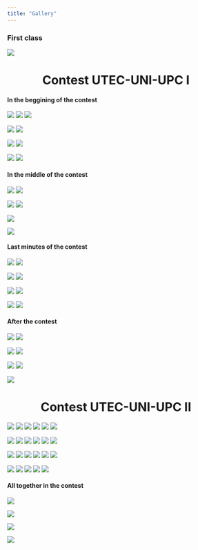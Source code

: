 ```yaml
---
title: "Gallery"
---
```


### **First class**

![](./images/gallery/first-class/first-class.jpg)

<center><h1><strong> Contest UTEC-UNI-UPC I</strong></h1> </center>

#### **In the beggining of the contest**

<div id="carousel1" class="gallery">

<div class="col">
  <a href="./images/gallery/contest-UTEC-UNI-UPC-I/start/1.jpg" data-lightbox="mygallery"><img class="item" src="./images/gallery/contest-UTEC-UNI-UPC-I/start/1_small.jpg"></a>
  <a href="./images/gallery/contest-UTEC-UNI-UPC-I/start/2.jpg" data-lightbox="mygallery"><img class="item" src="./images/gallery/contest-UTEC-UNI-UPC-I/start/2_small.jpg"></a>
  <a href="./images/gallery/contest-UTEC-UNI-UPC-I/start/3.jpg" data-lightbox="mygallery"><img class="item" src="./images/gallery/contest-UTEC-UNI-UPC-I/start/3_small.jpg"></a>
</div>
<div class="col">
  <a href="./images/gallery/contest-UTEC-UNI-UPC-I/start/4.jpg" data-lightbox="mygallery"><img class="item" src="./images/gallery/contest-UTEC-UNI-UPC-I/start/4_small.jpg"></a>
  <a href="./images/gallery/contest-UTEC-UNI-UPC-I/start/5.jpg" data-lightbox="mygallery"><img class="item" src="./images/gallery/contest-UTEC-UNI-UPC-I/start/5_small.jpg"></a>
</div>
<div class="col">
  <a href="./images/gallery/contest-UTEC-UNI-UPC-I/start/6.jpg" data-lightbox="mygallery"><img class="item" src="./images/gallery/contest-UTEC-UNI-UPC-I/start/6_small.jpg"></a>
  <a href="./images/gallery/contest-UTEC-UNI-UPC-I/start/7.jpg" data-lightbox="mygallery"><img class="item" src="./images/gallery/contest-UTEC-UNI-UPC-I/start/7_small.jpg"></a>
</div>
<div class="col">
  <a href="./images/gallery/contest-UTEC-UNI-UPC-I/start/8.jpg" data-lightbox="mygallery"><img class="item" src="./images/gallery/contest-UTEC-UNI-UPC-I/start/8_small.jpg"></a>
  <a href="./images/gallery/contest-UTEC-UNI-UPC-I/start/9.jpg" data-lightbox="mygallery"><img class="item" src="./images/gallery/contest-UTEC-UNI-UPC-I/start/9_small.jpg"></a>
</div>

</div>


#### **In the middle of the contest**

<div id="carousel2" class="gallery">

<div class="col">
  <a href="./images/gallery/contest-UTEC-UNI-UPC-I/middle/1.jpg" data-lightbox="mygallery"><img class="item" src="./images/gallery/contest-UTEC-UNI-UPC-I/middle/1_small.jpg"></a>
  <a href="./images/gallery/contest-UTEC-UNI-UPC-I/middle/2.jpg" data-lightbox="mygallery"><img class="item" src="./images/gallery/contest-UTEC-UNI-UPC-I/middle/2_small.jpg"></a>
</div>
<div class="col">
  <a href="./images/gallery/contest-UTEC-UNI-UPC-I/middle/3.jpg" data-lightbox="mygallery"><img class="item" src="./images/gallery/contest-UTEC-UNI-UPC-I/middle/3_small.jpg"></a>
  <a href="./images/gallery/contest-UTEC-UNI-UPC-I/middle/4.jpg" data-lightbox="mygallery"><img class="item" src="./images/gallery/contest-UTEC-UNI-UPC-I/middle/4_small.jpg"></a>
</div>
<div class="col">
  <a href="./images/gallery/contest-UTEC-UNI-UPC-I/middle/5.jpg" data-lightbox="mygallery"><img class="item" src="./images/gallery/contest-UTEC-UNI-UPC-I/middle/5_small.jpg"></a>
</div>
<div class="col">
  <a href="./images/gallery/contest-UTEC-UNI-UPC-I/middle/6.jpg" data-lightbox="mygallery"><img class="item" src="./images/gallery/contest-UTEC-UNI-UPC-I/middle/6_small.jpg"></a>
</div>
</div>


#### **Last minutes of the contest**

<div id="carousel3" class="gallery">

<div class="col">

  <a href="./images/gallery/contest-UTEC-UNI-UPC-I/final/1.jpg" data-lightbox="mygallery"><img class="item" src="./images/gallery/contest-UTEC-UNI-UPC-I/final/1_small.jpg"></a>
  <a href="./images/gallery/contest-UTEC-UNI-UPC-I/final/2.jpg" data-lightbox="mygallery"><img class="item" src="./images/gallery/contest-UTEC-UNI-UPC-I/final/2_small.jpg"></a>
</div>
<div class="col">
  <a href="./images/gallery/contest-UTEC-UNI-UPC-I/final/3.jpg" data-lightbox="mygallery"><img class="item" src="./images/gallery/contest-UTEC-UNI-UPC-I/final/3_small.jpg"></a>
  <a href="./images/gallery/contest-UTEC-UNI-UPC-I/final/4.jpg" data-lightbox="mygallery"><img class="item" src="./images/gallery/contest-UTEC-UNI-UPC-I/final/4_small.jpg"></a>
</div>
<div class="col">
  <a href="./images/gallery/contest-UTEC-UNI-UPC-I/final/5.jpg" data-lightbox="mygallery"><img class="item" src="./images/gallery/contest-UTEC-UNI-UPC-I/final/5_small.jpg"></a>
  <a href="./images/gallery/contest-UTEC-UNI-UPC-I/final/6.jpg" data-lightbox="mygallery"><img class="item" src="./images/gallery/contest-UTEC-UNI-UPC-I/final/6_small.jpg"></a>
</div>
<div class="col">
  <a href="./images/gallery/contest-UTEC-UNI-UPC-I/final/7.jpg" data-lightbox="mygallery"><img class="item" src="./images/gallery/contest-UTEC-UNI-UPC-I/final/7_small.jpg"></a>
  <a href="./images/gallery/contest-UTEC-UNI-UPC-I/final/8.jpg" data-lightbox="mygallery"><img class="item" src="./images/gallery/contest-UTEC-UNI-UPC-I/final/8_small.jpg"></a>
</div>

</div>


#### **After the contest**

<div id="carousel4" class="gallery">
<div class="col">
  <a href="./images/gallery/contest-UTEC-UNI-UPC-I/ceremony/1.jpg" data-lightbox="mygallery"><img class="item" src="./images/gallery/contest-UTEC-UNI-UPC-I/ceremony/1_small.jpg"></a>
  <a href="./images/gallery/contest-UTEC-UNI-UPC-I/ceremony/2.jpg" data-lightbox="mygallery"><img class="item" src="./images/gallery/contest-UTEC-UNI-UPC-I/ceremony/2_small.jpg"></a>
</div>
<div class="col">
  <a href="./images/gallery/contest-UTEC-UNI-UPC-I/ceremony/3.jpg" data-lightbox="mygallery"><img class="item" src="./images/gallery/contest-UTEC-UNI-UPC-I/ceremony/3_small.jpg"></a>
  <a href="./images/gallery/contest-UTEC-UNI-UPC-I/ceremony/4.jpg" data-lightbox="mygallery"><img class="item" src="./images/gallery/contest-UTEC-UNI-UPC-I/ceremony/4_small.jpg"></a>
</div>
<div class="col">
  <a href="./images/gallery/contest-UTEC-UNI-UPC-I/ceremony/5.jpg" data-lightbox="mygallery"><img class="item" src="./images/gallery/contest-UTEC-UNI-UPC-I/ceremony/5_small.jpg"></a>
  <a href="./images/gallery/contest-UTEC-UNI-UPC-I/ceremony/6.jpg" data-lightbox="mygallery"><img class="item" src="./images/gallery/contest-UTEC-UNI-UPC-I/ceremony/6_small.jpg"></a>
</div>
<div class="col">
  <a href="./images/gallery/contest-UTEC-UNI-UPC-I/ceremony/7.jpg" data-lightbox="mygallery"><img class="item" src="./images/gallery/contest-UTEC-UNI-UPC-I/ceremony/7_small.jpg"></a>
</div>

</div>

<center><h1><strong> Contest UTEC-UNI-UPC II</strong></h1> </center>

<div id="carousel5" class="gallery">
<div class="col">
  <a href="./images/gallery/contest-UTEC-UNI-UPC-II/1.jpg" data-lightbox="mygallery"><img class="item" src="./images/gallery/contest-UTEC-UNI-UPC-II/1_small.jpg"></a>
  <a href="./images/gallery/contest-UTEC-UNI-UPC-II/2.jpg" data-lightbox="mygallery"><img class="item" src="./images/gallery/contest-UTEC-UNI-UPC-II/2_small.jpg"></a>
  <a href="./images/gallery/contest-UTEC-UNI-UPC-II/3.jpg" data-lightbox="mygallery"><img class="item" src="./images/gallery/contest-UTEC-UNI-UPC-II/3_small.jpg"></a>
  <a href="./images/gallery/contest-UTEC-UNI-UPC-II/4.jpg" data-lightbox="mygallery"><img class="item" src="./images/gallery/contest-UTEC-UNI-UPC-II/4_small.jpg"></a>
  <a href="./images/gallery/contest-UTEC-UNI-UPC-II/5.jpg" data-lightbox="mygallery"><img class="item" src="./images/gallery/contest-UTEC-UNI-UPC-II/5_small.jpg"></a>
  <a href="./images/gallery/contest-UTEC-UNI-UPC-II/6.jpg" data-lightbox="mygallery"><img class="item" src="./images/gallery/contest-UTEC-UNI-UPC-II/6_small.jpg"></a>
</div>
<div class="col">
  <a href="./images/gallery/contest-UTEC-UNI-UPC-II/7.jpg" data-lightbox="mygallery"><img class="item" src="./images/gallery/contest-UTEC-UNI-UPC-II/7_small.jpg"></a>
  <a href="./images/gallery/contest-UTEC-UNI-UPC-II/8.jpg" data-lightbox="mygallery"><img class="item" src="./images/gallery/contest-UTEC-UNI-UPC-II/8_small.jpg"></a>
  <a href="./images/gallery/contest-UTEC-UNI-UPC-II/9.jpg" data-lightbox="mygallery"><img class="item" src="./images/gallery/contest-UTEC-UNI-UPC-II/9_small.jpg"></a>
  <a href="./images/gallery/contest-UTEC-UNI-UPC-II/10.jpg" data-lightbox="mygallery"><img class="item" src="./images/gallery/contest-UTEC-UNI-UPC-II/10_small.jpg"></a>
  <a href="./images/gallery/contest-UTEC-UNI-UPC-II/11.jpg" data-lightbox="mygallery"><img class="item" src="./images/gallery/contest-UTEC-UNI-UPC-II/11_small.jpg"></a>
  <a href="./images/gallery/contest-UTEC-UNI-UPC-II/12.jpg" data-lightbox="mygallery"><img class="item" src="./images/gallery/contest-UTEC-UNI-UPC-II/12_small.jpg"></a>
</div>
<div class="col">
  <a href="./images/gallery/contest-UTEC-UNI-UPC-II/13.jpg" data-lightbox="mygallery"><img class="item" src="./images/gallery/contest-UTEC-UNI-UPC-II/13_small.jpg"></a>
  <a href="./images/gallery/contest-UTEC-UNI-UPC-II/14.jpg" data-lightbox="mygallery"><img class="item" src="./images/gallery/contest-UTEC-UNI-UPC-II/14_small.jpg"></a>
  <a href="./images/gallery/contest-UTEC-UNI-UPC-II/15.jpg" data-lightbox="mygallery"><img class="item" src="./images/gallery/contest-UTEC-UNI-UPC-II/15_small.jpg"></a>
  <a href="./images/gallery/contest-UTEC-UNI-UPC-II/16.jpg" data-lightbox="mygallery"><img class="item" src="./images/gallery/contest-UTEC-UNI-UPC-II/16_small.jpg"></a>
  <a href="./images/gallery/contest-UTEC-UNI-UPC-II/17.jpg" data-lightbox="mygallery"><img class="item" src="./images/gallery/contest-UTEC-UNI-UPC-II/17_small.jpg"></a>
  <a href="./images/gallery/contest-UTEC-UNI-UPC-II/18.jpg" data-lightbox="mygallery"><img class="item" src="./images/gallery/contest-UTEC-UNI-UPC-II/18_small.jpg"></a>
</div>
<div class="col">
  <a href="./images/gallery/contest-UTEC-UNI-UPC-II/19.jpg" data-lightbox="mygallery"><img class="item" src="./images/gallery/contest-UTEC-UNI-UPC-II/19_small.jpg"></a>
  <a href="./images/gallery/contest-UTEC-UNI-UPC-II/20.jpg" data-lightbox="mygallery"><img class="item" src="./images/gallery/contest-UTEC-UNI-UPC-II/20_small.jpg"></a>
  <a href="./images/gallery/contest-UTEC-UNI-UPC-II/21.jpg" data-lightbox="mygallery"><img class="item" src="./images/gallery/contest-UTEC-UNI-UPC-II/21_small.jpg"></a>
  <a href="./images/gallery/contest-UTEC-UNI-UPC-II/22.jpg" data-lightbox="mygallery"><img class="item" src="./images/gallery/contest-UTEC-UNI-UPC-II/22_small.jpg"></a>
  <a href="./images/gallery/contest-UTEC-UNI-UPC-II/23.jpg" data-lightbox="mygallery"><img class="item" src="./images/gallery/contest-UTEC-UNI-UPC-II/23_small.jpg"></a>
</div>
</div>

#### **All together in the contest**

<div id="carousel6" class="gallery">
<div class="col">
  <a href="./images/gallery/contest-UTEC-UNI-UPC-II/large1.jpg" data-lightbox="mygallery"><img class="item" src="./images/gallery/contest-UTEC-UNI-UPC-II/large1_small.jpg"></a>
</div>
<div class="col">
  <a href="./images/gallery/contest-UTEC-UNI-UPC-II/large2.jpg" data-lightbox="mygallery"><img class="item" src="./images/gallery/contest-UTEC-UNI-UPC-II/large2_small.jpg"></a>
</div>
<div class="col">
  <a href="./images/gallery/contest-UTEC-UNI-UPC-II/large3.jpg" data-lightbox="mygallery"><img class="item" src="./images/gallery/contest-UTEC-UNI-UPC-II/large3_small.jpg"></a>
</div>
<div class="col">
  <a href="./images/gallery/contest-UTEC-UNI-UPC-II/large4.jpg" data-lightbox="mygallery"><img class="item" src="./images/gallery/contest-UTEC-UNI-UPC-II/large4_small.jpg"></a>
</div>
</div>
